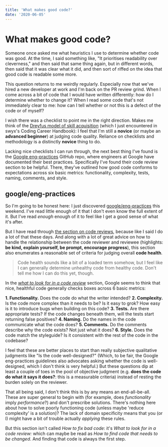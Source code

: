 ```yaml
---
title: 'What makes good code?'
date: '2020-06-05'
---
```


# What makes good code?

Someone once asked me what heuristics I use to determine whether code was good. At the time, I said something like, "It prioritises readability over cleverness," and then said that same thing again, but in different words, then said that it was clear what it did, and then sort of riffed on the idea that good code is readable some more.

This question returns to me weirdly regularly. Especially now that we've hired a new developer at work and I'm back on the PR review grind. When I come across a bit of code that I would have written differently: how do I determine whether to change it? When I read some code that's not immediately clear to me: how can I tell whether or not this is a defect of the code or of myself?

I wish there was a checklist to point me in the right direction. Makes me think of the [Dreyfus model of skill acquisition](https://en.wikipedia.org/wiki/Dreyfus_model_of_skill_acquisition) (which I just encountered in swyx's Coding Career Handbook): I feel that I'm still a **novice** (or maybe an **advanced beginner**) at judging code quality. Reliance on checklists and methodology is a distinctly **novice** thing to do.

Lacking nice checklists I can run through, the next best thing I've found is the [Google eng-practices](https://github.com/google/eng-practices) GitHub repo, where engineers at Google have documented their best practices. Specifically I've found their code review section to be helpful. There, they've outlined how good code conforms to expectations across six basic metrics: functionality, complexity, tests, naming, comments, and style.

## google/eng-practices

So I'm going to be honest here: I just discovered [google/eng-practices](https://github.com/google/eng-practices) this weekend. I've read little enough of it that I don't even know the full extent of it. But I've read _enough_ enough of it to feel like I get a good sense of what it's after.

But I have read through [the section on code reviews](https://google.github.io/eng-practices/review/reviewer/), because like I said I do a lot of that these days. And along with a lot of great advice on how to handle the relationship between the code reviewer and reviewee (highlights: **be kind, explain yourself, be prompt, encourage progress**), this section also enumerates a reasonable set of criteria for judging overall **code health**.

> Code health sounds like a bit of a loaded term somehow, but I feel like I can generally determine unhealthy code from healthy code. Don't tell me how I can do this yet, though.

In the [*what to look for in a code review*](https://google.github.io/eng-practices/review/reviewer/looking-for.html) section, Google seems to think that nice, healthful code generally checks boxes across 6 basic metrics:

**1. Functionality.** Does the code do what the writer intended?
**2. Complexity.** Is the code more complex than it needs to be? Is it easy to grok? How easy is it to introduce bugs when building on this code?
**3. Tests.** Are there appropriate tests? If the code changes beneath them, will the tests start returning false positives?
**4. Naming.** Do the names in the code communicate what the code does?
**5. Comments.** Do the comments describe why the code exists? Not just what it does?
**6. Style.** Does the code match the styleguide? Is it consistent with the rest of the code in the codebase?

I feel that these are better places to start than really subjective qualitative judgments like "Is the code well-designed?" (Which, to be fair, the Google eng-practices guidelines also advocates asking whether the code is well-designed, which I don't think is very helpful.) But these questions dip at least a couple of toes in the pool of objective judgment (e.g. **does the code do what it says it does?**: this is a measurable criteria) instead of resting the burden solely on the reviewer.

That all being said, I don't think this is by any means an end-all-be-all. These are super general to begin with (for example, does *functionality* imply *performance*?) and don't prescribe solutions. There's nothing here about how to solve poorly functioning code (unless maybe 'reduce complexity' is a solution)? The lack of domain specificity means that you (or I) might have a bit of trouble actually *applying* these rules.

But this section isn't called *How to fix bad code*: it's *What to look for in a code review:* which can maybe be read as *How to find code that needs to be changed*. And finding that code is always the first step.
